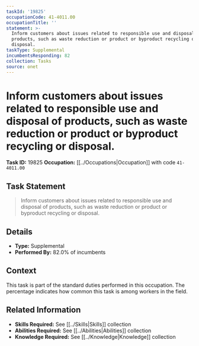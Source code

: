 ```yaml
---
taskId: '19825'
occupationCode: 41-4011.00
occupationTitle: ''
statement: >-
  Inform customers about issues related to responsible use and disposal of
  products, such as waste reduction or product or byproduct recycling or
  disposal.
taskType: Supplemental
incumbentsResponding: 82
collection: Tasks
source: onet
---
```

# Inform customers about issues related to responsible use and disposal of products, such as waste reduction or product or byproduct recycling or disposal.

**Task ID:** 19825
**Occupation:** [[../Occupations|Occupation]] with code `41-4011.00`

## Task Statement

> Inform customers about issues related to responsible use and disposal of products, such as waste reduction or product or byproduct recycling or disposal.

## Details

- **Type:** Supplemental
- **Performed By:** 82.0% of incumbents

## Context

This task is part of the standard duties performed in this occupation. The percentage indicates how common this task is among workers in the field.

## Related Information

- **Skills Required:** See [[../Skills|Skills]] collection
- **Abilities Required:** See [[../Abilities|Abilities]] collection
- **Knowledge Required:** See [[../Knowledge|Knowledge]] collection
